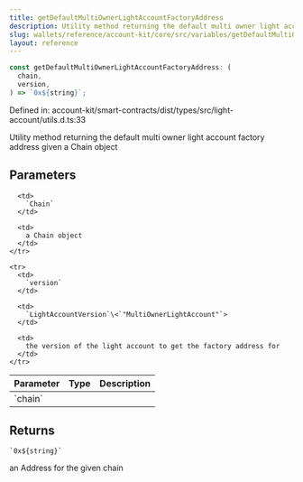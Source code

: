 ```yaml
---
title: getDefaultMultiOwnerLightAccountFactoryAddress
description: Utility method returning the default multi owner light account factory address given a Chain object
slug: wallets/reference/account-kit/core/src/variables/getDefaultMultiOwnerLightAccountFactoryAddress
layout: reference
---
```


```ts
const getDefaultMultiOwnerLightAccountFactoryAddress: (
  chain,
  version,
) => `0x${string}`;
```

Defined in: account-kit/smart-contracts/dist/types/src/light-account/utils.d.ts:33

Utility method returning the default multi owner light account factory address given a Chain object

## Parameters

<table>
  <thead>
    <tr>
      <th align="left">Parameter</th>
      <th align="left">Type</th>
      <th align="left">Description</th>
    </tr>
  </thead>

  <tbody>
    <tr>
      <td>
        `chain`
      </td>

      <td>
        `Chain`
      </td>

      <td>
        a Chain object
      </td>
    </tr>

    <tr>
      <td>
        `version`
      </td>

      <td>
        `LightAccountVersion`\<`"MultiOwnerLightAccount"`>
      </td>

      <td>
        the version of the light account to get the factory address for
      </td>
    </tr>

  </tbody>
</table>

## Returns

`` `0x${string}` ``

an Address for the given chain

